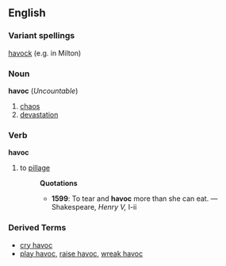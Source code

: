 ==English==

===Variant spellings===
[[havock]] (e.g. in Milton)
===Noun===
'''havoc''' (''Uncountable'')
#[[chaos]]
#[[devastation]]
===Verb===
'''havoc'''
#to [[pillage]]
#:'''Quotations'''
#:*'''1599''': To tear and '''havoc''' more than she can eat. &mdash; Shakespeare, ''Henry V,'' I-ii

===Derived Terms===
*[[cry havoc]]
*[[play havoc]], [[raise havoc]], [[wreak havoc]]